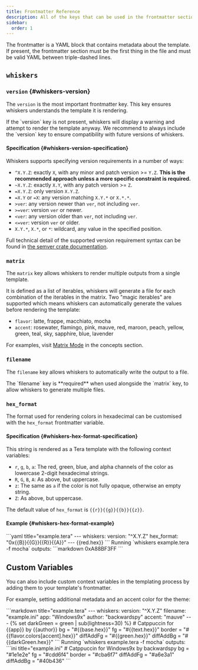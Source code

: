 ```yaml
---
title: Frontmatter Reference
description: All of the keys that can be used in the frontmatter section of a template.
sidebar:
  order: 1
---
```



The frontmatter is a YAML block that contains metadata about the template. If
present, the frontmatter section must be the first thing in the file and must be
valid YAML between triple-dashed lines.

## `whiskers`

### `version` {#whiskers-version}

The `version` is the most important frontmatter key. This key ensures whiskers
understands the template it is rendering.

<Aside type="tip" title="Important">
  If the `version` key is not present, whiskers will display a warning and
  attempt to render the template anyway. We recommend to always include the
  `version` key to ensure compatibility with future versions of whiskers.
</Aside>

#### Specification {#whiskers-version-specification}

Whiskers supports specifying version requirements in a number of ways:

- `^X.Y.Z`: exactly `X`, with any minor and patch version >= `Y.Z`. **This is the
  recommended approach unless a more specific constraint is required.**
- `~X.Y.Z`: exactly `X.Y`, with any patch version >= `Z`.
- `=X.Y.Z`: only version `X.Y.Z`.
- `=X.Y` or `=X`: any version matching `X.Y.*` or `X.*.*`.
- `>ver`: any version newer than `ver`, not including `ver`.
- `>=ver`: version `ver` or newer.
- `<ver`: any version older than `ver`, not including `ver`.
- `<=ver`: version `ver` or older.
- `X.Y.*`, `X.*`, or `*`: wildcard, any value in the specified position.

Full technical detail of the supported version requirement syntax can be found
in [the semver crate documentation](https://docs.rs/semver/1.0.25/semver/enum.Op.html).

### `matrix`

The `matrix` key allows whiskers to render multiple outputs from a single
template.

It is defined as a list of iterables, whiskers will generate a file for each
combination of the iterables in the matrix. Two "magic iterables" are supported
which means whiskers can automatically generate the values before rendering the
template:

- `flavor`: latte, frappe, macchiato, mocha
- `accent`: rosewater, flamingo, pink, mauve, red, maroon, peach, yellow, green, teal, sky, sapphire, blue, lavender

For examples, visit [Matrix Mode](/concepts/matrix-mode) in the concepts section.

### `filename`

The `filename` key allows whiskers to automatically write the output to a file.

<Aside type="note">
  The `filename` key is **required** when used alongside the `matrix` key, to
  allow whiskers to generate multiple files.
</Aside>

### `hex_format`

The format used for rendering colors in hexadecimal can be customised with the
`hex_format` frontmatter variable.

#### Specification {#whiskers-hex-format-specification}

This string is rendered as a Tera template with the following context variables:

- `r`, `g`, `b`, `a`: The red, green, blue, and alpha channels of the color as lowercase 2-digit hexadecimal strings.
- `R`, `G`, `B`, `A`: As above, but uppercase.
- `z`: The same as `a` if the color is not fully opaque, otherwise an empty string.
- `Z`: As above, but uppercase.

The default value of `hex_format` is `{{r}}{{g}}{{b}}{{z}}`.

#### Example {#whiskers-hex-format-example}

<Tabs>
  <TabItem label="Input">
  ```yaml title="example.tera"
  ---
  whiskers:
    version: "^X.Y.Z"
    hex_format: "0x{{B}}{{G}}{{R}}{{A}}"
  ---
  {{red.hex}}
  ```
  </TabItem>
  <TabItem label="Output">
  Running `whiskers example.tera -f mocha` outputs:
  ```markdown
  0xA88BF3FF
  ```
  </TabItem>
</Tabs>

## Custom Variables

You can also include custom context variables in the templating process by
adding them to your template's frontmatter.

For example, setting additional metadata and an accent color for the theme:

<Tabs>
  <TabItem label="Input">
  ```markdown title="example.tera"
  ---
  whiskers:
    version: "^X.Y.Z"
    filename: "example.ini"
  app: "Windows9x"
  author: "backwardspy"
  accent: "mauve"
  ---
  {% set darkGreen = green | sub(lightness=30) %}
  # Catppuccin for {{app}} by {{author}}
  bg = "#{{base.hex}}"
  fg = "#{{text.hex}}"
  border = "#{{flavor.colors[accent].hex}}"
  diffAddFg = "#{{green.hex}}"
  diffAddBg = "#{{darkGreen.hex}}"
  ```
  </TabItem>
  <TabItem label="Output">
  Running `whiskers example.tera -f mocha` outputs:
  ```ini title="example.ini"
  # Catppuccin for Windows9x by backwardspy
  bg = "#1e1e2e"
  fg = "#cdd6f4"
  border = "#cba6f7"
  diffAddFg = "#a6e3a1"
  diffAddBg = "#40b436"
  ```
  </TabItem>
</Tabs>
